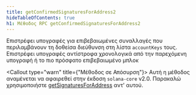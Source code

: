 ```yaml
---
title: getConfirmedSignaturesForAddress2
hideTableOfContents: true
h1: Μέθοδος RPC getConfirmedSignaturesForAddress2
---
```


Επιστρέφει υπογραφές για επιβεβαιωμένες συναλλαγές που περιλαμβάνουν τη δοθείσα
διεύθυνση στη λίστα `accountKeys` τους. Επιστρέφει υπογραφές αντίστροφα
χρονολογικά από την παρεχόμενη υπογραφή ή το πιο πρόσφατο επιβεβαιωμένο μπλοκ

<Callout type="warn" title={"Μέθοδος σε Απόσυρση"}>
  Αυτή η μέθοδος αναμένεται να αφαιρεθεί στην έκδοση `solana-core` v2.0.
  Παρακαλώ χρησιμοποιήστε
  [getSignaturesForAddress](/docs/rpc/http/getsignaturesforaddress) αντ' αυτού.
</Callout>
